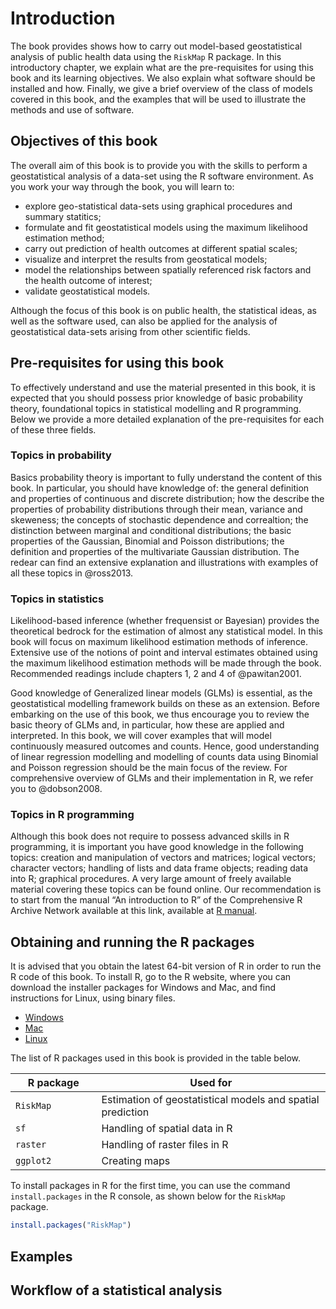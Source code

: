 # Introduction
The book provides shows how to carry out model-based geostatistical analysis of public health data using the `RiskMap` R package. In this introductory chapter, we explain what are the pre-requisites for using this book and its learning objectives. We also explain what software should be installed and how. Finally, we give a brief overview of the class of models covered in this book, and the examples that will be used to illustrate the methods and use of software.


## Objectives of this book
The overall aim of this book is to provide you with the skills to perform a geostatistical analysis of a data-set using the R software environment. 
As you work your way through the book, you will learn to:

 * explore geo-statistical data-sets using graphical procedures and summary statitics;
 * formulate and fit geostatistical models using the maximum likelihood estimation method;
 * carry out prediction of health outcomes at different spatial scales;
 * visualize and interpret the results from geostatical models;
 * model the relationships between spatially referenced risk factors and the health outcome of interest;
 * validate geostatistical models.

Although the focus of this book is on public health, the statistical ideas, as well as the software used, can also be applied for the analysis of geostatistical data-sets arising from other scientific fields.

## Pre-requisites for using this book

To effectively understand and use the material presented in this book, it is expected that you should possess prior knowledge of basic probability theory,  foundational topics in statistical modelling and R programming. Below we provide a more detailed explanation of the pre-requisites for each of these three fields.

### Topics in probability
Basics probability theory is important to fully understand the content of this book. In particular, you should have knowledge of: the general definition and properties of continuous and discrete distribution; how the describe the properties of probability distributions through their mean, variance and skeweness; the concepts of stochastic dependence and correaltion; the distinction between marginal and conditional distributions; the basic properties of the Gaussian, Binomial and Poisson distributions; the definition and properties of the multivariate Gaussian distribution. The redear can find an extensive explanation and illustrations with examples of all these topics in @ross2013.

### Topics in statistics
Likelihood-based inference (whether frequensist or Bayesian) provides the theoretical bedrock for the estimation of almost any statistical model.  In this book will focus on maximum likelihood estimation methods of inference. Extensive use of the notions of point and interval estimates obtained using the maximum likelihood estimation methods will be made through the book. Recommended readings include chapters 1, 2 and 4 of @pawitan2001.

Good knowledge of Generalized linear models (GLMs) is essential, as the geostatistical modelling framework builds on these as an extension. Before embarking on the use of this book, we thus encourage you to review the basic theory of GLMs and, in particular, how these are applied and interpreted. In this book, we will cover examples that will model continuously measured outcomes and counts. Hence, good understanding of linear regression modelling and modelling of counts data using Binomial and Poisson regression should be the main focus of the review. For comprehensive overview of GLMs and their implementation in R, we refer you to @dobson2008.


### Topics in R programming
Although this book does not require to possess advanced skills in R programming, it is important you have good knowledge in the following topics: creation and manipulation of vectors and matrices; logical vectors; character vectors; handling of lists and data frame objects; reading data into R; graphical procedures. A very large amount of freely available material covering these topics can be found online. Our recommendation is to start from the manual "An introduction to R" of the Comprehensive R Archive Network available at this link, available at [R manual](https://cran.r-project.org/manuals.html).

## Obtaining and running the R packages
It is advised that you obtain the latest 64-bit version of R in order to run the R code of this book. To install R, go to the R website, where you can download the installer packages for Windows and Mac, and find instructions for Linux, using binary files.

* [Windows](https://cran.r-project.org/bin/windows/base/)
* [Mac](https://cran.r-project.org/bin/macosx)
* [Linux](https://cran.r-project.org/bin/linux)

The list of R packages used in this book is provided in the table below. 

::: l-body-outset
| R package        | Used for                                    |
|------------------|------------------------------------------------|
| `RiskMap`        | Estimation of geostatistical models and spatial prediction                |
| `sf`             | Handling of spatial data in R  |
| `raster`         | Handling of raster files in R |
| `ggplot2`        | Creating maps  |
:::

To install packages in R for the first time, you can use the command `install.packages` in the R console, as shown below for the `RiskMap` package.

```r
install.packages("RiskMap")
```

## Examples

## Workflow of a statistical analysis
